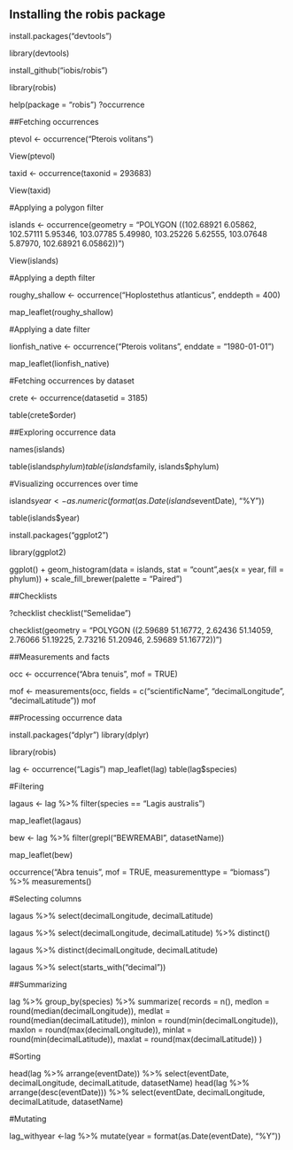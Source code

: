 ## Installing the robis package

<!--To be able to install the robis R package from the source control system GitHub, first install the devtools package. This package is available from CRAN, the online R package repository.(Sources: https://obis.org/manual/accessr/, https://iobis.github.io/robis/articles/getting-started.html) -->

install.packages("devtools")

library(devtools)

<!-- Once devtools is installed, the install_github() function can be used to install robis: -->

install_github("iobis/robis")

library(robis)

<!--After loading the robis package, take a look at some of the documentation: -->

help(package = "robis")
?occurrence 
<!--fixed typo -->

##Fetching occurrences
<!-- Fetching all occurrences for a taxon -->

<!-- To fetch all occurrences for a taxon, pass a taxon name or vector of taxon names to the occurrence() function: -->

ptevol <- occurrence("Pterois volitans")

View(ptevol)

<!--Alternatively, occurrences can be fetched by AphiaID:-->

taxid <- occurrence(taxonid = 293683)

View(taxid)

#Applying a polygon filter

<!-- The occurrence() function accepts a geometry parameter, which can be used to filter occurrences geographically. This argument must be formatted as WKT (well known text representation). OBIS has a map tool which makes it easy to create WKT strings by clicking a map (https://obis.org/maptool/). -->

<!-- Let’s see if we have any data for the Perhentian and Redang Islands: -->

islands <- occurrence(geometry = "POLYGON ((102.68921 6.05862, 102.57111 5.95346, 103.07785 5.49980, 103.25226 5.62555, 103.07648 5.87970, 102.68921 6.05862))")

View(islands)

<!-- The map_leaflet() function allows us to create a simple interactive map: -->

#Applying a depth filter

<!-- Occurrences between certain depth levels can be selected by using the startdepth and enddepth parameters. For example, to find shallow records of the Orange roughy (a deep sea fish which is being commercially exploited), do: -->

roughy_shallow <- occurrence("Hoplostethus atlanticus", enddepth = 400)

map_leaflet(roughy_shallow) 

<!--changed this from leafletmap-->

#Applying a date filter

<!-- To filter occurrences by date, use the startdate and enddate arguments. Make sure to use the correct date format: -->

lionfish_native <- occurrence("Pterois volitans", enddate = "1980-01-01")

map_leaflet(lionfish_native)

#Fetching occurrences by dataset

<!-- Use the datasetid argument to fetch an entire dataset: -->

crete <- occurrence(datasetid = 3185) 

<!--this one doesnt work, APi site shows this field as `undefined`-->
table(crete$order)


##Exploring occurrence data
<!-- A quick look at your dataset -->

<!-- The first thing you want to do when exploring a dataset is checking which columns you have: -->

names(islands)

<!-- Next, use table() to create contingency tables to find out which values are present in some columns of interest: -->

table(islands$phylum)
table(islands$family, islands$phylum)

#Visualizing occurrences over time

<!-- It’s always interesting to know how dataset records are distributed over time. In order to be able to visualize this, we need a column with the year when occurrences were recorded. Occurrences downloaded from the mapper or obtained using robis have a yearcollected column, but if your data does not include a year column, you may need to parse the eventDate and extract the year from it. eventDates can be parsed to dates using as.Date(), and the year can be extracted with format(): -->

islands$year <- as.numeric(format(as.Date(islands$eventDate), "%Y"))

table(islands$year)

<!-- The ggplot2 package can be used to create nice visualizations. We’ll go into ggplot2 in later chapters, for now just install the package and run the code below to produce a bar plot showing the distribution of occurrences over time: -->

install.packages("ggplot2")

library(ggplot2)

ggplot() + 
 geom_histogram(data = islands, stat = "count",aes(x = year, fill = phylum)) +
 scale_fill_brewer(palette = "Paired")
 <!-- added in stat="count", to make it work-->

##Checklists

<!-- The checklist() function returns all taxa observed for a given set of filters. -->
?checklist
checklist("Semelidae")

<!--Just like the occurrence() function, checklist() accepts WKT geometries:-->

checklist(geometry = "POLYGON ((2.59689 51.16772, 2.62436 51.14059, 2.76066 51.19225, 2.73216 51.20946, 2.59689 51.16772))")

##Measurements and facts

<!-- The package also provides access to MeasurementOrFact records associated with occurrences. When calling occurrence(), MeasurementOrFact records can be included by setting mof = true. -->

occ <- occurrence("Abra tenuis", mof = TRUE)

<!-- MeasurementOrFact records are nested in the occurrence, but the measurements() function allows you to extract them to a flat data frame. Use the fields parameter to indicate which occurrence fields need to be preserved in the measurements table. -->

mof <- measurements(occ, fields = c("scientificName", "decimalLongitude", "decimalLatitude"))
mof

##Processing occurrence data

<!-- We will use the dplyr package to further manipulate the occurrence data retrieved from OBIS. Install the package from CRAN: -->

install.packages("dplyr")
library(dplyr)

<!-- Now fetch some trumpet worm data to work with: -->
<!--removed library(robis)-->

library(robis)

lag <- occurrence("Lagis")
map_leaflet(lag)
table(lag$species)

#Filtering

<!-- The filter() function can be used to filter occurrences based on one or more properties. For example, to only keep occurrences of Lagis australis, do: -->

lagaus <- lag %>% filter(species == "Lagis australis")

map_leaflet(lagaus)

<!--Notice the pipe operator %>%. This operator allows us to link different operations together, where the results of one function are passed on to the next.

Here is another example where only occurrences belonging to the BEWREMABI ship wreck datasets are selected:-->

bew <- lag %>% filter(grepl("BEWREMABI", datasetName))

map_leaflet(bew)

<!--Note that the MeasurementOrFact fields can be used as parameters to the occurrence() function. For example, to only get occurrences with associated biomass measurements:-->

occurrence("Abra tenuis", mof = TRUE, measurementtype = "biomass") %>%
  measurements()

#Selecting columns

<!--The select() function is used to select or deselect columns. To select just the decimalLongitude and decimalLatitude fields for example, do:-->

lagaus %>% select(decimalLongitude, decimalLatitude)

<!--From this results, distinct coordinates can be obtained using the distinct() function:-->

lagaus %>% select(decimalLongitude, decimalLatitude) %>% distinct()

<!--This can be simplified to:-->

lagaus %>% distinct(decimalLongitude, decimalLatitude)

<!--In the following example the decimalLongitude and decimalLatitude columns are selected as well, but by checking column names for “decimal”:-->

lagaus %>% select(starts_with("decimal"))

<!--In order to remove columns, add a minus sign before the column name.-->

##Summarizing

<!-- To aggregate data and create summary statistics, we can use the group_by() and summarize() functions. This example groups the occurrences by species, and then counts the records per group and calculates min, max and median longitude and latitude:-->

lag %>%
  group_by(species) %>%
  summarize(
    records = n(),
    medlon = round(median(decimalLongitude)),
    medlat = round(median(decimalLatitude)),
    minlon = round(min(decimalLongitude)),
    maxlon = round(max(decimalLongitude)),
    minlat = round(min(decimalLatitude)),
    maxlat = round(max(decimalLatitude))
  )

#Sorting

<!--To sort data, use arrange(). Column names can be wrapped in desc() to sort in descending order. This first shows the earliest and then the last few records of the Lagis dataset:-->

head(lag %>% arrange(eventDate)) %>% select(eventDate, decimalLongitude, decimalLatitude, datasetName)
head(lag %>% arrange(desc(eventDate))) %>% select(eventDate, decimalLongitude, decimalLatitude, datasetName)

#Mutating

<!--mutate() is used to add extra columns. So in order to add a year column based on the eventDate, do:-->

lag_withyear <-lag %>% mutate(year = format(as.Date(eventDate), "%Y"))  


